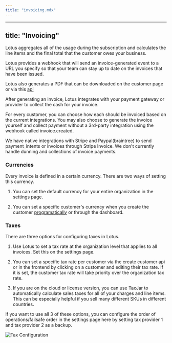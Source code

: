```yaml
---
title: "invoicing.mdx"
---
```


---
title: "Invoicing"
---

Lotus aggregates all of the usage during the subscription and calculates the
line items and the final total that the customer owes your business.

Lotus provides a webhook that will send an invoice-generated event to a URL you
specify so that your team can stay up to date on the invoices that have been
issued.

Lotus also generates a PDF that can be downloaded on the customer page or via this [api](../api-reference/invoices/get-invoice-pdf)

After generating an invoice, Lotus integrates with your payment gateway or
provider to collect the cash for your invoice.

For every customer, you can choose how each should be invoiced based on the
current integrations. You may also choose to generate the invoice yourself and
collect payment without a 3rd-party integration using the webhook called invoice.created.

We have native integrations with Stripe and Paypal(braintree) to send payment_intents or invoices through
Stripe Invoice. We don't currently handle dunning and collections of invoice payments.

### Currencies

Every invoice is defined in a certain currency. There are two ways of setting this currency.

1. You can set the default currency for your entire organization in the settings page.

2. You can set a specific customer's currency when you create the customer [programatically](../api-reference/customers/create-customer) or through the dashboard.

### Taxes

There are three options for configuring taxes in Lotus.

1. Use Lotus to set a tax rate at the organization level that applies to all invoices. Set this on the settings page.

2. You can set a specific tax rate per customer via the create customer api or in the frontend by clicking on a customer and editing their tax rate. If it is set, the customer tax rate will take priority over the organization tax rate.

3. If you are on the cloud or license version, you can use TaxJar to automatically calculate sales taxes for all of your charges and line items. This can be especially helpful if you sell many different SKUs in different countries.

If you want to use all 3 of these options, you can configure the order of operations/failsafe order in the settings page here by setting tax provider 1 and tax provider 2 as a backup.

![Tax Configuration](/images/overview/taxproviders.jpg)
